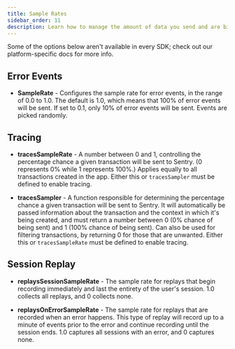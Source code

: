 ```yaml
---
title: Sample Rates
sidebar_order: 11
description: Learn how to manage the amount of data you send and are billed for in Sentry by adjusting the sample rates of various Sentry products including Traces and Session Replays.
---
```


<Note>
Some of the options below aren't available in every SDK; check out our platform-specific docs for more info.
</Note>

## Error Events

- **SampleRate** - Configures the sample rate for error events, in the range of 0.0 to 1.0. The default is 1.0, which means that 100% of error events will be sent. If set to 0.1, only 10% of error events will be sent. Events are picked randomly.

## Tracing

- **tracesSampleRate** - A number between 0 and 1, controlling the percentage chance a given transaction will be sent to Sentry. (0 represents 0% while 1 represents 100%.) Applies equally to all transactions created in the app. Either this or `tracesSampler` must be defined to enable tracing.

- **tracesSampler** - A function responsible for determining the percentage chance a given transaction will be sent to Sentry. It will automatically be passed information about the transaction and the context in which it's being created, and must return a number between 0 (0% chance of being sent) and 1 (100% chance of being sent). Can also be used for filtering transactions, by returning 0 for those that are unwanted. Either this or `tracesSampleRate` must be defined to enable tracing.

## Session Replay

- **replaysSessionSampleRate** - The sample rate for replays that begin recording immediately and last the entirety of the user's session. 1.0 collects all replays, and 0 collects none.

- **replaysOnErrorSampleRate** - The sample rate for replays that are recorded when an error happens. This type of replay will record up to a minute of events prior to the error and continue recording until the session ends. 1.0 captures all sessions with an error, and 0 captures none.

